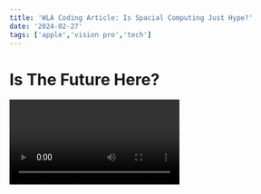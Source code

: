 ```yaml
---
title: 'WLA Coding Article: Is Spacial Computing Just Hype?'
date: '2024-02-27'
tags: ['apple','vision pro','tech']
---
```

# Is The Future Here?
<Video id="i-tjPmjq-CM" />

We recommend putting relish on your hot dogs, it makes them them so much better.
